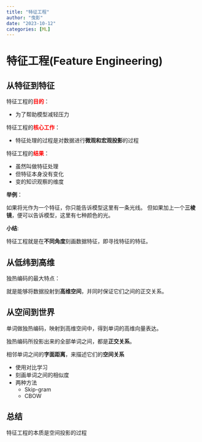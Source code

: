 ```yaml
---
title: "特征工程"
author: "曳影"
date: "2023-10-12"
categories: [ML]
---
```


# 特征工程(Feature Engineering)

## 从特征到特征

特征工程的<font color='red'>**目的**</font>：

- 为了帮助模型减轻压力

特征工程的<font color='red'>**核心工作**</font>：

- 特征处理的过程是对数据进行**微观和宏观投影**的过程

特征工程的<font color='red'>**结果**</font>：

- 虽然叫做特征处理
- 但特征本身没有变化
- 变的知识观察的维度

**举例**：

如果将光作为一个特征，你只能告诉模型这里有一条光线。
但如果加上一个**三棱镜**，便可以告诉模型，这里有七种颜色的光。

**小结**:

特征工程就是在**不同角度**刻画数据特征，即寻找特征的特征。

## 从低纬到高维

独热编码的最大特点：

就是能够将数据投射到**高维空间**，并同时保证它们之间的正交关系。

## 从空间到世界

单词做独热编码，映射到高维空间中，得到单词的高维向量表达。

独热编码所投影出来的全部单词之间，都是**正交关系**。

相邻单词之间的**字面距离**，来描述它们的**空间关系**

- 使用对比学习
- 刻画单词之间的相似度
- 两种方法
  - Skip-gram
  - CBOW

## 总结
   
   特征工程的本质是空间投影的过程